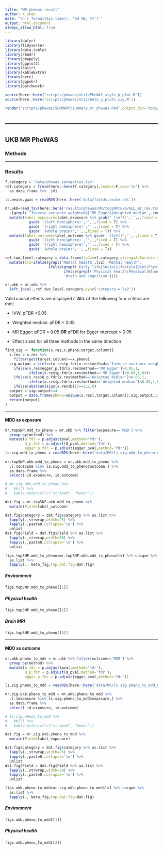 ---
title: "MR phewas result"
author: X Shen  
date: "\n`r format(Sys.time(), '%d %B, %Y')`"
output: html_document
always_allow_html: true
---

```{r library,echo=F,warning=F,error=F,message=F}
library(dplyr)
library(tidyverse)
library(data.table)
library(readr)
library(pbapply)
library(ggplot2)
library(knitr)
library(kableExtra)
library(here)
library(ggpubr)
library(patchwork)

source(here::here('scripts/phewas/util/PheWAS_style_p_plot.R'))
source(here::here('scripts/phewas/util/beta_p_plots_sig.R'))
```

```{r rendering docs, eval=T,echo=F}
render('scripts/phewas/SUMMARY/summary.mr_phewas.Rmd',output_dir='docs/',output_file='summary.mr_phewas_topSNP.html')
```

------------------------------------------------------------------------
------------------------------------------------------------------------

## UKB MR PheWAS

### Methods




------------------------------------------------------------------------

### Results

```{r load refs and categories, warning=F, echo=F,message=F,error=F}
f.category = 'data/phewas_categories.tsv'
ref.category = fread(here::here(f.category),header=F,sep='\n') %>% 
  as.data.frame %>% .$V1

ls.neale.gwas = readRDS(here::here('data/fields.neale.rds'))
```

```{r load ukb mr phewas results, warning=F,echo=F,error=F,message=F}
mr.ukb=read_tsv(here::here('results/phewas/MR/topSNP/ukb/ALL_mr_res.tsv')) %>% 
  .[grepl('^Inverse variance weighted$|^MR Egger$|Weighted median',.$method),] %>% 
  mutate(label_exposure=label_exposure %>% gsub(' (left)','',.,fixed = T) %>% 
           gsub( '(left hemisphere)','',.,fixed = T) %>%
           gsub( '(right hemisphere)','',.,fixed = T) %>%
           gsub(' (whole brain)','',.,fixed = T)) %>% 
  mutate(label_outcome=label_outcome %>% gsub(' (left)','',.,fixed = T) %>% 
           gsub( '(left hemisphere)','',.,fixed = T) %>%
           gsub( '(right hemisphere)','',.,fixed = T) %>%
           gsub(' (whole brain)','',.,fixed = T))

ref.two_level.category = data.frame(lv2=ref.category,stringsAsFactors = F) %>%
  mutate(lv1=ifelse(grepl('Mental health',lv2),'Mental health',
                    ifelse(grepl('Early life|Socio|Lifestyle|Diet|Physical activity',lv2),'Environment',
                           ifelse(grepl('Physical health|Physical|Blood|Body MRI',lv2),'Self-reported and assessed physical condition',
                           'Brain and cognition'))))

mr.ukb = mr.ukb %>% 
  left_join(.,ref.two_level.category,by=c('category'='lv2')) 
```

Valid causal effects are displayed if **ALL** of the following four criteria are met:

-   IVW: pFDR \<0.05

-   Weighted median: pFDR \< 0.05

-   MR Egger: pFDR \< 0.05 **OR** pFDR for Egger intercept \> 0.05

-   Effect sizes for all three methods in the same direction

```{r define function for screening significant tests, warning=F,echo=F}

find_sig <- function(x.res,x.pheno,target.column){
  x.res = x.res %>% 
    filter(get(target.column)==x.pheno)
  sig.output = ifelse(x.res$p.fdr[x.res$method=='Inverse variance weighted']<0.05,1,0)+
    ifelse(x.res$egger_p.fdr[x.res$method=='MR Egger']>0.05,1,
           ifelse(x.res$p.fdr[x.res$method=='MR Egger']<0.05,1,0))+
    ifelse(x.res$Q_p.fdr[x.res$method=='Weighted median']>0.05,1,
           ifelse(x.res$p.fdr[x.res$method=='Weighted median']<0.05,1,0))+
    ifelse(abs(sum(sign(x.res$b)))==3,1,0)
  output = sig.output==4
  output = data.frame(pheno=unique(x.res[,target.column]),sig.output,is.valid=output)
  return(output)
}

```


------------------------------------------------------------------------

#### MDD as exposure

```{r,warning=F,echo=F}
mr.topSNP.mdd_to_pheno = mr.ukb %>% filter(exposure=='MDD') %>% 
  group_by(method) %>% 
  mutate(p.fdr = p.adjust(pval,method='fdr'),
         Q_p.fdr = p.adjust(Q_pval,method='fdr'),
         egger_p.fdr = p.adjust(egger_pval,method='fdr'))
ls.sig.mdd_to_pheno = readRDS(here::here('data/MR/ls.sig.mdd_to_pheno_ukb.rds'))
  
mr.topSNP.ukb.mdd_to_pheno = mr.ukb.mdd_to_pheno %>% 
  .[.$outcome %in% ls.sig.mdd_to_pheno$outcome,] %>% 
  as.data.frame %>% 
  select(-id.exposure,-id.outcome) 

# mr.sig.ukb.mdd_to_pheno %>%
#   kbl() %>%
#   kable_material(c("striped", "hover"))

dat.fig = mr.topSNP.ukb.mdd_to_pheno %>% 
  mutate(Field=label_outcome) 

dat.fig$category = dat.fig$category %>% as.list %>% 
  lapply(.,strwrap,width=25) %>% 
  lapply(.,paste0,collapse='\n') %>% 
  unlist
dat.fig$Field = dat.fig$Field %>% as.list %>% 
  lapply(.,strwrap,width=50) %>% 
  lapply(.,paste0,collapse='\n') %>% 
  unlist

figs.topSNP.mdd_to_pheno=mr.topSNP.ukb.mdd_to_pheno$lv1 %>% unique %>% 
  as.list %>% 
  lapply(., beta_fig,tmp.dat.fig=dat.fig)
```

##### Environment

```{r,echo=F,warning=F,fig.height=6,fig.width=10}
figs.topSNP.mdd_to_pheno[[1]]
```

##### Physical health

```{r,echo=F,warning=F,fig.height=5,fig.width=10}
figs.topSNP.mdd_to_pheno[[2]]
```

##### Brain MRI

```{r,echo=F,warning=F,fig.height=5,fig.width=10}
figs.topSNP.mdd_to_pheno[[3]]
```

------------------------------------------------------------------------

#### MDD as outcome

```{r,echo=F,warning=F}
mr.ukb.pheno_to_mdd = mr.ukb %>% filter(outcome=='MDD') %>% 
  group_by(method) %>% 
  mutate(p.fdr = p.adjust(pval,method='fdr'),
         Q_p.fdr = p.adjust(Q_pval,method='fdr'),
         egger_p.fdr = p.adjust(egger_pval,method='fdr'))

ls.sig.pheno_to_mdd = readRDS(here::here('data/MR/ls.sig.pheno_to_mdd_ukb.rds'))

mr.sig.ukb.pheno_to_mdd = mr.ukb.pheno_to_mdd %>% 
  .[.$exposure %in% ls.sig.pheno_to_mdd$exposure,] %>% 
  as.data.frame %>% 
  select(-id.exposure,-id.outcome) 

# ls.sig.pheno_to_mdd %>%
#   kbl() %>%
#   kable_material(c("striped", "hover"))

dat.fig = mr.sig.ukb.pheno_to_mdd %>% 
  mutate(Field=label_exposure) 

dat.fig$category = dat.fig$category %>% as.list %>% 
  lapply(.,strwrap,width=25) %>% 
  lapply(.,paste0,collapse='\n') %>% 
  unlist
dat.fig$Field = dat.fig$Field %>% as.list %>% 
  lapply(.,strwrap,width=50) %>% 
  lapply(.,paste0,collapse='\n') %>% 
  unlist

figs.ukb.pheno_to_mdd=mr.sig.ukb.pheno_to_mdd$lv1 %>% unique %>% 
  as.list %>% 
  lapply(., beta_fig,tmp.dat.fig=dat.fig)

```

##### Environment

```{r,echo=F,warning=F,fig.height=4,fig.width=10}
figs.ukb.pheno_to_mdd[[1]]
```

##### Physical health

```{r,echo=F,warning=F,fig.height=5,fig.width=10}
figs.ukb.pheno_to_mdd[[2]]
```




